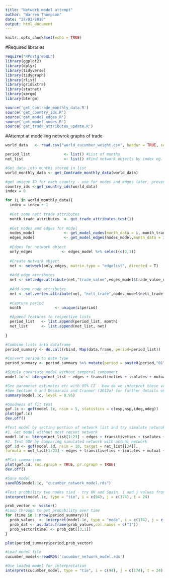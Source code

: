 ```yaml
---
title: "Network model attempt"
author: "Warren Thompson"
date: "27/03/2018"
output: html_document
---
```


```r
knitr::opts_chunk$set(echo = TRUE)
```

#Required libraries
```r
require("RPostgreSQL")
library(ggplot2)
library(dplyr)
library(tidyverse)
library(tidygraph)
library(rlist)
library(gridExtra)
library(statnet)
library(xergm)
library(btergm)
```

```r
source('get_Comtrade_monthly_data.R')
source('get_country_ids.R')
source('get_model_edges.R')
source('get_model_nodes.R')
source('get_trade_attributes_update.R')
```

#Attempt at modelling netwrok graphs of trade
```r
world_data   <- read.csv("world_cucumber_weight.csv", header = TRUE, sep = ",")

period_list               <- list() #List of months
net_list                  <- list() #Find network objects by index eg. net_list[[24]]

#Get data into months stored in list
world_monthly_data <- get_Comtrade_monthly_data(world_data)

#get unique ID for each country - use for nodes and edges later, prevent renaming of country with different ID each time loop runs
country_ids <-get_country_ids(world_data)
index = 0

for (i in world_monthly_data){
  index = index + 1
  
  #Get some nett trade attributes 
  month_trade_attributes  <- get_trade_attributes_test(i)
  
  #Get nodes and edges for model
  nodes_model             <- get_model_nodes(month_data = i, month_trade_attributes,country_ids)
  edges_model             <- get_model_edges(nodes_model,month_data = i)
  
  #Edges for network object
  only_edges             <- edges_model %>% select(c(2,1))
  
  #Create network object
  net <- network(only_edges, matrix.type = "edgelist", directed = T)
  
  #Add edge attributes
  net <- set.edge.attribute(net,"trade_value",edges_model$trade_value_usd)
  
  #Add some node attributes 
  net <- set.vertex.attribute(net, "nett_trade",nodes_model$nett_trade)
  
  #Capture period
  month               <- unique(i$period)

  #Append features to respective lists
  period_list   <- list.append(period_list, month)
  net_list      <- list.append(net_list, net)
  
}

#Combine lists into dataframe
period_summary <- do.call(rbind, Map(data.frame, period=period_list))

#Convert period to date type
period_summary <- period_summary %>% mutate(period = paste0(period,"01")) %>% mutate(period = as.Date(period, "%Y%m%d"))

#Simple covariate model without temperal component
model.1c <- btergm(net_list ~ edges + transitiveties + isolates + mutual + odegree1.5 + idegree1.5, R = 50, parallel = "snow",  ncpus = 2)

#See parameter estimates etc with 95% CI - how do we interpret these values?
#See Section 6 and Desmarais and Cranmer (2012a) for further details on interpretation of ERGMs and TERGMs.
summary(model.1c, level = 0.95)

#Goodness of fit test
gof.1c <- gof(model.1c, nsim = 5, statistics = c(esp,nsp,ideg,odeg))
plot(gof.1c)
dev.off()

#Test model by secting portion of network list and try simulate netwrok and compare to actual to test model. For this dataset there are 24 months worth of data.  
#1. Get model without most recent network
model.1d <- btergm(net_list[1:23] ~ edges + transitiveties + isolates + mutual + odegree1.5 + idegree1.5, R = 50, parallel = "snow",  ncpus = 3)
#2. Test GOF by comparing simulated network with actual network
gof.1d <- gof(model.1d, nsim = 10, target = net_list[[24]], 
formula = net_list[1:23] ~ edges + transitiveties + isolates + mutual + odegree1.5 + idegree1.5, coef = coef(model.1d),statistics = c(esp,nsp,ideg,odeg))

#Plot comparison
plot(gof.1d, roc.rgraph = TRUE, pr.rgraph = TRUE)
dev.off()

#Save model
saveRDS(model.1c, "cucumber_network_model.rds")

#Test probbility two nodes tied - try UK and Spain. i and j values from country_ids
interpret(model.1c, type = "tie", i = c(94), j = c(174), t = 24)

prob_vector <- vector()
#Loop through to get probability over time
for (time in 1:nrow(period_summary)){
  prob_values  <- interpret(model.1c, type = "node", i = c(174), j = c(193,33), t = time)
  prob_dat <- as.data.frame(prob_values,col.names = c("1"))
  prob_vector[time] <- prob_dat[[3,1]]
}

plot(period_summary$period,prob_vector)

#Load model file
cucumber_model<-readRDS('cucumber_network_model.rds')

#Use loaded model for interpretation
interpret(cucumber_model, type = "tie", i = c(94), j = c(174), t = 24)

```
